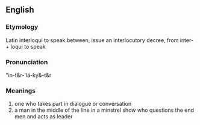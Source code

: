 ==English==
===Etymology===
Latin interloqui to speak between, issue an interlocutory decree, from inter- + loqui to speak
===Pronunciation===
"in-t&r-'lä-ky&-t&r
===Meanings===
#one who takes part in dialogue or conversation
#a man in the middle of the line in a minstrel show who questions the end men and acts as leader